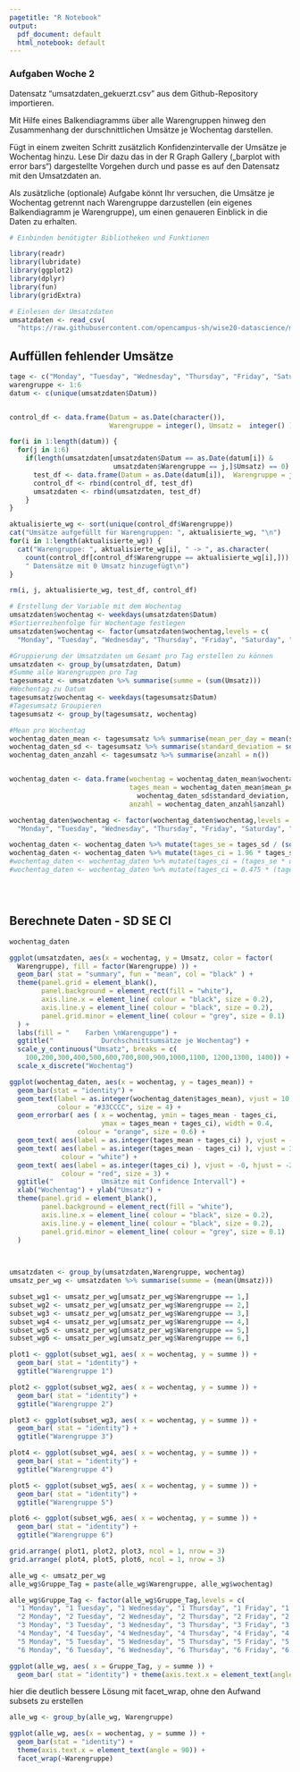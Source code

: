 ```yaml
---
pagetitle: "R Notebook"
output:
  pdf_document: default
  html_notebook: default
---
```


### Aufgaben Woche 2  

Datensatz "umsatzdaten_gekuerzt.csv" aus dem Github-Repository importieren.

Mit Hilfe eines Balkendiagramms über alle Warengruppen hinweg den Zusammenhang der durschnittlichen Umsätze je Wochentag darstellen.

Fügt in einem zweiten Schritt zusätzlich Konfidenzintervalle der Umsätze je Wochentag hinzu. Lese Dir dazu das in der R Graph Gallery („barplot with error bars“) dargestellte Vorgehen durch und passe es auf den Datensatz mit den Umsatzdaten an.

Als zusätzliche (optionale) Aufgabe könnt Ihr versuchen, die Umsätze je Wochentag getrennt nach Warengruppe darzustellen (ein eigenes Balkendiagramm je Warengruppe), um einen genaueren Einblick in die Daten zu erhalten.  


```r
# Einbinden benötigter Bibliotheken und Funktionen

library(readr)
library(lubridate)
library(ggplot2)
library(dplyr)
library(fun)
library(gridExtra)

# Einlesen der Umsatzdaten
umsatzdaten <- read_csv(
  "https://raw.githubusercontent.com/opencampus-sh/wise20-datascience/main/umsatzdaten_gekuerzt.csv")

```
\newpage

## Auffüllen fehlender Umsätze
 
```r

tage <- c("Monday", "Tuesday", "Wednesday", "Thursday", "Friday", "Saturday", "Sunday")
warengruppe <- 1:6
datum <- c(unique(umsatzdaten$Datum))


control_df <- data.frame(Datum = as.Date(character()),  
                         Warengruppe = integer(), Umsatz =  integer() )

for(i in 1:length(datum)) {
  for(j in 1:6)
    if(length(umsatzdaten[umsatzdaten$Datum == as.Date(datum[i]) & 
                          umsatzdaten$Warengruppe == j,]$Umsatz) == 0) {
      test_df <- data.frame(Datum = as.Date(datum[i]),  Warengruppe = j, Umsatz =  0 )
      control_df <- rbind(control_df, test_df)
      umsatzdaten <- rbind(umsatzdaten, test_df)
    }
}
```




```r

aktualisierte_wg <- sort(unique(control_df$Warengruppe))
cat("Umsätze aufgefüllt für Warengruppen: ", aktualisierte_wg, "\n")
for(i in 1:length(aktualisierte_wg)) {
  cat("Warengruppe: ", aktualisierte_wg[i], " -> ", as.character(
    count(control_df[control_df$Warengruppe == aktualisierte_wg[i],])),
    " Datensätze mit 0 Umsatz hinzugefügt\n")
}

rm(i, j, aktualisierte_wg, test_df, control_df)

# Erstellung der Variable mit dem Wochentag
umsatzdaten$wochentag <- weekdays(umsatzdaten$Datum)
#Sortierreihenfolge für Wochentage festlegen
umsatzdaten$wochentag <- factor(umsatzdaten$wochentag,levels = c(
  "Monday", "Tuesday", "Wednesday", "Thursday", "Friday", "Saturday", "Sunday"))

```  
  
  

```r

#Gruppierung der Umsatzdaten um Gesamt pro Tag erstellen zu können
umsatzdaten <- group_by(umsatzdaten, Datum)
#Summe alle Warengruppen pro Tag
tagesumsatz <- umsatzdaten %>% summarise(summe = (sum(Umsatz)))
#Wochentag zu Datum
tagesumsatz$wochentag <- weekdays(tagesumsatz$Datum)
#Tagesumsatz Groupieren
tagesumsatz <- group_by(tagesumsatz, wochentag)

#Mean pro Wochentag
wochentag_daten_mean <- tagesumsatz %>% summarise(mean_per_day = mean(summe))
wochentag_daten_sd <- tagesumsatz %>% summarise(standard_deviation = sd(summe))
wochentag_daten_anzahl <- tagesumsatz %>% summarise(anzahl = n())


wochentag_daten <- data.frame(wochentag = wochentag_daten_mean$wochentag, 
                              tages_mean = wochentag_daten_mean$mean_per_day, tages_sd = 
                                wochentag_daten_sd$standard_deviation, 
                              anzahl = wochentag_daten_anzahl$anzahl)

wochentag_daten$wochentag <- factor(wochentag_daten$wochentag,levels = c(
  "Monday", "Tuesday", "Wednesday", "Thursday", "Friday", "Saturday", "Sunday"))

wochentag_daten <- wochentag_daten %>% mutate(tages_se = tages_sd / (sqrt(anzahl)))
wochentag_daten <- wochentag_daten %>% mutate(tages_ci = 1.96 * tages_se)
#wochentag_daten <- wochentag_daten %>% mutate(tages_ci = (tages_se * qt(1-0.05)/2 + .5, anzahl-1))
#wochentag_daten <- wochentag_daten %>% mutate(tages_ci = 0.475 * (tages_sd / sqrt(anzahl)))





```

\newpage

## Berechnete Daten - SD SE CI

```r
wochentag_daten
```


\newpage


```r

ggplot(umsatzdaten, aes(x = wochentag, y = Umsatz, color = factor(
  Warengruppe), fill = factor(Warengruppe) )) +
  geom_bar( stat = "summary", fun = "mean", col = "black" ) +
  theme(panel.grid = element_blank(), 
        panel.background = element_rect(fill = "white"),
        axis.line.x = element_line( colour = "black", size = 0.2),
        axis.line.y = element_line( colour = "black", size = 0.2),
        panel.grid.minor = element_line( colour = "grey", size = 0.1)
  ) +
  labs(fill = "    Farben \nWarenguppe") +
  ggtitle("            Durchschnittsumsätze je Wochentag") +
  scale_y_continuous("Umsatz", breaks = c(
    100,200,300,400,500,600,700,800,900,1000,1100, 1200,1300, 1400)) +
  scale_x_discrete("Wochentag")

```
\newpage


```r

ggplot(wochentag_daten, aes(x = wochentag, y = tages_mean)) +
  geom_bar(stat = "identity") +
  geom_text(label = as.integer(wochentag_daten$tages_mean), vjust = 10, 
            colour = "#33CCCC", size = 4) +
  geom_errorbar( aes ( x = wochentag, ymin = tages_mean - tages_ci, 
                       ymax = tages_mean + tages_ci), width = 0.4, 
                 colour = "orange", size = 0.6) +
  geom_text( aes(label = as.integer(tages_mean + tages_ci) ), vjust = -1) +
  geom_text( aes(label = as.integer(tages_mean - tages_ci) ), vjust = 3,
             colour = "white") + 
  geom_text( aes(label = as.integer(tages_ci) ), vjust = -0, hjust = -2, 
             colour = "red", size = 3) +
  ggtitle("            Umsätze mit Confidence Intervall") +
  xlab("Wochentag") + ylab("Umsatz") +
  theme(panel.grid = element_blank(), 
        panel.background = element_rect(fill = "white"),
        axis.line.x = element_line( colour = "black", size = 0.2),
        axis.line.y = element_line( colour = "black", size = 0.2),
        panel.grid.minor = element_line( colour = "grey", size = 0.1)
  )

  
```



```r
umsatzdaten <- group_by(umsatzdaten,Warengruppe, wochentag)
umsatz_per_wg <- umsatzdaten %>% summarise(summe = (mean(Umsatz)))

subset_wg1 <- umsatz_per_wg[umsatz_per_wg$Warengruppe == 1,]
subset_wg2 <- umsatz_per_wg[umsatz_per_wg$Warengruppe == 2,]
subset_wg3 <- umsatz_per_wg[umsatz_per_wg$Warengruppe == 3,]
subset_wg4 <- umsatz_per_wg[umsatz_per_wg$Warengruppe == 4,]
subset_wg5 <- umsatz_per_wg[umsatz_per_wg$Warengruppe == 5,]
subset_wg6 <- umsatz_per_wg[umsatz_per_wg$Warengruppe == 6,]

plot1 <- ggplot(subset_wg1, aes( x = wochentag, y = summe )) +
  geom_bar( stat = "identity") +
  ggtitle("Warengruppe 1")

plot2 <- ggplot(subset_wg2, aes( x = wochentag, y = summe )) +
  geom_bar( stat = "identity") +
  ggtitle("Warengruppe 2")

plot3 <- ggplot(subset_wg3, aes( x = wochentag, y = summe )) +
  geom_bar( stat = "identity") +
  ggtitle("Warengruppe 3")

plot4 <- ggplot(subset_wg4, aes( x = wochentag, y = summe )) +
  geom_bar( stat = "identity") +
  ggtitle("Warengruppe 4")

plot5 <- ggplot(subset_wg5, aes( x = wochentag, y = summe )) +
  geom_bar( stat = "identity") +
  ggtitle("Warengruppe 5")

plot6 <- ggplot(subset_wg6, aes( x = wochentag, y = summe )) +
  geom_bar( stat = "identity") +
  ggtitle("Warengruppe 6")


```

\newpage

```r
grid.arrange( plot1, plot2, plot3, ncol = 1, nrow = 3)
grid.arrange( plot4, plot5, plot6, ncol = 1, nrow = 3)
```

```r
alle_wg <- umsatz_per_wg
alle_wg$Gruppe_Tag = paste(alle_wg$Warengruppe, alle_wg$wochentag)

alle_wg$Gruppe_Tag <- factor(alle_wg$Gruppe_Tag,levels = c(
  "1 Monday", "1 Tuesday", "1 Wednesday", "1 Thursday", "1 Friday", "1 Saturday", "1 Sunday",
  "2 Monday", "2 Tuesday", "2 Wednesday", "2 Thursday", "2 Friday", "2 Saturday", "2 Sunday",
  "3 Monday", "3 Tuesday", "3 Wednesday", "3 Thursday", "3 Friday", "3 Saturday", "3 Sunday",
  "4 Monday", "4 Tuesday", "4 Wednesday", "4 Thursday", "4 Friday", "4 Saturday", "4 Sunday",
  "5 Monday", "5 Tuesday", "5 Wednesday", "5 Thursday", "5 Friday", "5 Saturday", "5 Sunday",
  "6 Monday", "6 Tuesday", "6 Wednesday", "6 Thursday", "6 Friday", "6 Saturday", "6 Sunday"))

ggplot(alle_wg, aes( x = Gruppe_Tag, y = summe )) +
  geom_bar( stat = "identity") + theme(axis.text.x = element_text(angle = 90))
```


hier die deutlich bessere Lösung mit facet_wrap, ohne den Aufwand subsets zu erstellen

```r

alle_wg <- group_by(alle_wg, Warengruppe)

ggplot(alle_wg, aes(x = wochentag, y = summe )) +
  geom_bar(stat = "identity") +
  theme(axis.text.x = element_text(angle = 90)) +
  facet_wrap(~Warengruppe)


```



